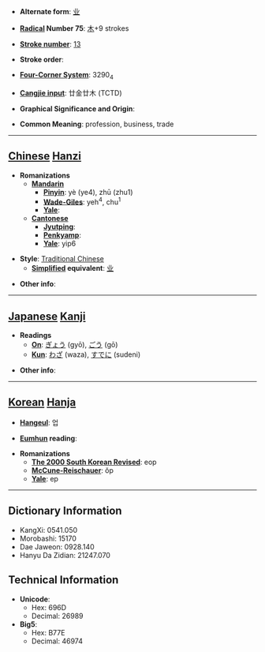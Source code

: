 * '''Alternate form''': [[业]]

* '''[[Wiktionary:Chinese radical index| Radical]] Number 75''': [[Wiktionary:Chinese radical index 木|木]]+9 strokes

* '''[[Wiktionary:Chinese total strokes index|Stroke number]]''': [[Wiktionary:Chinese total strokes index 13|13]]

* '''Stroke order''': 

* '''[[Wiktionary:Chinese four corner index|Four-Corner System]]''': 3290<sub>4</sub>

* '''[[Wiktionary:Chinese Cangjie index|Cangjie input]]''': 廿金廿木 (TCTD)

* '''Graphical Significance and Origin''': 

* '''Common Meaning''': profession, business, trade

----

== [[Chinese]] [[Hanzi]] ==

* '''Romanizations'''
** '''[[Mandarin]]'''
*** '''[[Pinyin]]''': yè (ye4), zhū (zhu1)
*** '''[[Wade-Giles]]''': yeh<sup>4</sup>, chu<sup>1</sup>
*** '''[[Yale]]''': 
** '''[[Cantonese]]'''
*** '''[[Jyutping]]''':
*** '''[[Penkyamp]]''': 
*** '''[[Yale]]''': yip6

* '''Style''': [[Traditional Chinese]] 
** '''[[Simplified Chinese|Simplified]] equivalent''': [[业]]

* '''Other info''': 

----

== [[Japanese]] [[Kanji]] ==

* '''Readings'''
** '''[[On]]''': [[ぎょう]] (gyō), [[ごう]] (gō)
** '''[[Kun]]''': [[わざ]] (waza), [[すでに]] (sudeni)

* '''Other info''':  

----

== [[Korean]] [[Hanja]] ==

* '''[[Hangeul]]''': 업

* '''[[Eumhun]] reading''': 

* '''Romanizations'''
** '''[[The 2000 South Korean Revised Romanization|The 2000 South Korean Revised]]''': eop
** '''[[McCune-Reischauer]]''': ŏp
** '''[[Yale]]''': ep

----

== Dictionary Information ==

* KangXi: 0541.050
* Morobashi: 15170
* Dae Jaweon: 0928.140
* Hanyu Da Zidian: 21247.070

== Technical Information ==

* '''Unicode''':
** Hex: 696D
** Decimal: 26989
* '''Big5''':
** Hex: B77E
** Decimal: 46974